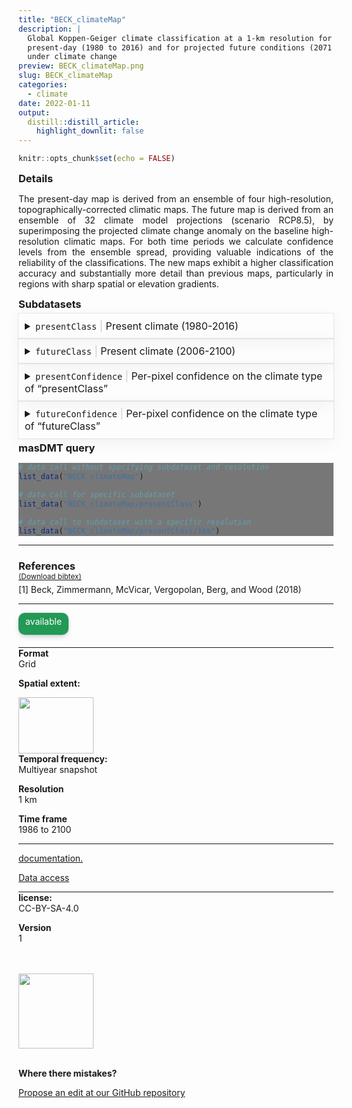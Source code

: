 ```yaml
---
title: "BECK_climateMap"
description: |
  Global Koppen-Geiger climate classification at a 1-km resolution for the 
  present-day (1980 to 2016) and for projected future conditions (2071 to 2100) 
  under climate change
preview: BECK_climateMap.png
slug: BECK_climateMap
categories:
  - climate
date: 2022-01-11
output:
  distill::distill_article:
    highlight_downlit: false
---
```

  
```r
knitr::opts_chunk$set(echo = FALSE)
```

<div style="width=80%;margin-top:0;margin-bottom:0;">
<h3 style="margin-top:5;margin-bottom:5;">Details</h3>
<p align="justify">
The present-day map is derived from an ensemble of four high-resolution, topographically-corrected climatic maps. The future map is derived from an ensemble of 32 climate model projections (scenario RCP8.5), by superimposing the projected climate change anomaly on the baseline high-resolution climatic maps. For both time periods we calculate confidence levels from the ensemble spread, providing valuable indications of the reliability of the classifications. The new maps exhibit a higher classification accuracy and substantially more detail than previous maps, particularly in regions with sharp spatial or elevation gradients.
</p>

<h3 style="margin-top:5;margin-bottom:5;">Subdatasets</h3>
<details style='cursor:pointer;border:none;box-shadow: rgba(0, 0, 0, 0.05) 0px 6px 24px 0px, rgba(0, 0, 0, 0.08) 0px 0px 0px 1px;padding:10px;margin:0;'>
<summary style="font-size:16px;">`presentClass`<span style="color:#C8C8C8;"> | </span>Present climate (1980-2016)</summary>
<hr style="margin-top:0;margin-bottom:20px;">
|content|description|
|-------|-----------|
|1|Tropical, rainforest (Af)|
|2|Tropical, monsoon (Am)|
|3|Tropical, savannah (Aw)|
|4|Arid, desert, hot (BWh)|
|5|Arid, desert, cold (BWk)|
|6|Arid, steppe, hot (BSh)|
|7|Arid, steppe, cold (BSk)|
|8|Temperate, dry summer, hot summer (Csa)|
|9|Temperate, dry summer, warm summer (Csb)|
|10|Temperate, dry summer, cold summer (Csc)|
|11|Temperate, dry winter, hot summer (Cwa)|
|12|Temperate, dry winter, warm summer (Cwb)|
|13|Temperate, dry winter, cold summer (Cwc)|
|14|Temperate, no dry season, hot summer (Cfa)|
|15|Temperate, no dry season, warm summer (Cfb)|
|16|Temperate, no dry season, cold summer (Cfc)|
|17|Cold, dry summer, hot summer (Dsa)|
|18|Cold, dry summer, warm summer (Dsb)|
|19|Cold, dry summer, cold summer (Dsc)|
|20|Cold, dry summer, very cold winter (Dsd)|
|21|Cold, dry winter, hot summer (Dwa)|
|22|Cold, dry winter, warm summer (Dwb)|
|23|Cold, dry winter, cold summer (Dwc)|
|24|Cold, dry winter, very cold winter (Dwd)|
|25|Cold, no dry season, hot summer (Dfa)|
|26|Cold, no dry season, warm summer (Dfb)|
|27|Cold, no dry season, cold summer (Dfc)|
|28|Cold, no dry season, very cold winter (Dfd)|
|29|Polar, tundra (ET)|
|30|Polar, frost (EF)|
</details>
<details style='cursor:pointer;border:none;box-shadow: rgba(0, 0, 0, 0.05) 0px 6px 24px 0px, rgba(0, 0, 0, 0.08) 0px 0px 0px 1px;padding:10px;margin:0;'>
<summary style="font-size:16px;">`futureClass`<span style="color:#C8C8C8;"> | </span>Present climate (2006-2100)</summary>
<hr style="margin-top:0;margin-bottom:20px;">
|content|description|
|-------|-----------|
|1|Tropical, rainforest (Af)|
|2|Tropical, monsoon (Am)|
|3|Tropical, savannah (Aw)|
|4|Arid, desert, hot (BWh)|
|5|Arid, desert, cold (BWk)|
|6|Arid, steppe, hot (BSh)|
|7|Arid, steppe, cold (BSk)|
|8|Temperate, dry summer, hot summer (Csa)|
|9|Temperate, dry summer, warm summer (Csb)|
|10|Temperate, dry summer, cold summer (Csc)|
|11|Temperate, dry winter, hot summer (Cwa)|
|12|Temperate, dry winter, warm summer (Cwb)|
|13|Temperate, dry winter, cold summer (Cwc)|
|14|Temperate, no dry season, hot summer (Cfa)|
|15|Temperate, no dry season, warm summer (Cfb)|
|16|Temperate, no dry season, cold summer (Cfc)|
|17|Cold, dry summer, hot summer (Dsa)|
|18|Cold, dry summer, warm summer (Dsb)|
|19|Cold, dry summer, cold summer (Dsc)|
|20|Cold, dry summer, very cold winter (Dsd)|
|21|Cold, dry winter, hot summer (Dwa)|
|22|Cold, dry winter, warm summer (Dwb)|
|23|Cold, dry winter, cold summer (Dwc)|
|24|Cold, dry winter, very cold winter (Dwd)|
|25|Cold, no dry season, hot summer (Dfa)|
|26|Cold, no dry season, warm summer (Dfb)|
|27|Cold, no dry season, cold summer (Dfc)|
|28|Cold, no dry season, very cold winter (Dfd)|
|29|Polar, tundra (ET)|
|30|Polar, frost (EF)|
</details>
<details style='cursor:pointer;border:none;box-shadow: rgba(0, 0, 0, 0.05) 0px 6px 24px 0px, rgba(0, 0, 0, 0.08) 0px 0px 0px 1px;padding:10px;margin:0;'>
<summary style="font-size:16px;">`presentConfidence`<span style="color:#C8C8C8;"> | </span>Per-pixel confidence on the climate type of "presentClass"</summary>
<hr style="margin-top:0;margin-bottom:20px;">
|content|description|
|-------|-----------|
|value_range|0...100|
</details>
<details style='cursor:pointer;border:none;box-shadow: rgba(0, 0, 0, 0.05) 0px 6px 24px 0px, rgba(0, 0, 0, 0.08) 0px 0px 0px 1px;padding:10px;margin:0;'>
<summary style="font-size:16px;">`futureConfidence`<span style="color:#C8C8C8;"> | </span>Per-pixel confidence on the climate type of "futureClass"</summary>
<hr style="margin-top:0;margin-bottom:20px;">
|content|description|
|-------|-----------|
|value_range|0...100|
</details>
<h3 style="margin-top:5;margin-bottom:5;">masDMT query</h3>
<div style="width=80%;margin-top:5;margin-bottom:5;background-color:#777777;">
```r
# data call without specifying subdataset and resolution
list_data("BECK_climateMap")

# data call for specific subdataset 
list_data("BECK_climateMap/presentClass")

# data call to subdataset with a specific resolution
list_data("BECK_climateMap/presentClass/1km")
```
</div>
<hr style="margin-top:0;margin-bottom:0;">
<h3 style="margin-bottom:0;">References</h3>
<p style='margin-top:0;margin-bottom:5;'>
             <a target='_blank' href='https://github.com/macroecology-society/data-catalog/tree/main/_posts/BECK_climateMap/BECK_climateMap.bib' download='BECK_climateMap/BECK_climateMap.bibtex'><small>(Download bibtex)</small></a></p>
[1] Beck, Zimmermann, McVicar, Vergopolan, Berg, and Wood (2018)
<hr>
</div>

<aside>
<p style="padding:5px;margin-top:0;margin-bottom:20px;border-radius:10px;text-align:center;background:#229954;color:#ffffff;height:25px;width:70px;box-shadow: rgba(9, 30, 66, 0.25) 0px 4px 8px -2px, rgba(9, 30, 66, 0.08) 0px 0px 0px 1px;">available</p>
<hr style="margin-top:0;margin-bottom:0;">
<p style="margin-top:0;margin-bottom:0;">**Format**</p>
<p style="margin-top:0;">Grid</p>
<p style="margin-top:0;">**Spatial extent:**</p>
<img src="BECK_climateMap_extent.png" width=120, height=90>
<p style="margin-top:0;margin-bottom:0;">**Temporal frequency:**</p>
<p style="margin-top:0;">Multiyear snapshot</p>
<p style="margin-top:0;margin-bottom:0;">**Resolution**</p>
<p style="margin-top:0;">1 km</p>
<p style="margin-top:0;margin-bottom:0;">**Time frame**</p>
<p style="margin-top:0;">1986 to 2100</p>
<hr style="margin-top:0;margin-bottom:0;">
<p><p style='margin-top:0;margin-bottom:0;'><a style='margin:0;padding:0;' href='https://www.nature.com/articles/sdata2018214'>documentation.</a></p></p>
<p><p style='margin-top:0;margin-bottom:0;'><a style='margin:0;padding:0;' href='http://www.gloh2o.org/koppen/'>Data access</a></p></p>
<hr style="margin-top:0;margin-bottom:0;">
<p style="margin-top:0;margin-bottom:0;">**license:**</p>
<p style="margin-top:0;">CC-BY-SA-4.0</p>
<p style="margin-top:0;margin-bottom:0;">**Version**</p>
<p style="margin-top:0;">1</p>
<br>
<br>
<img src="https://raw.githubusercontent.com/macroecology-society/masDMT/master/docs/sidebar_credits.png" width="120;">
<br>
<br>
<p style="margin-bottom:0;padding:0;">**Where there  mistakes?**</p>
<p><a href='https://github.com/macroecology-society/data-catalog/tree/main/_posts/BECK_climateMap/BECK_climateMap.yml'>Propose an edit at our GitHub repository</a></p>
</aside>
